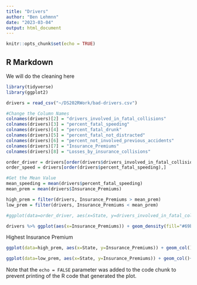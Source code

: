 ---
title: "Drivers"
author: "Ben Lehmnn"
date: "2023-03-04"
output: html_document
---

```{r setup, include=FALSE}
knitr::opts_chunk$set(echo = TRUE)
```

## R Markdown
We will do the cleaning here
```{r cars}
library(tidyverse)
library(ggplot2)

drivers = read_csv("~/DS202RWork/bad-drivers.csv")

#Change the Column Names
colnames(drivers)[2] = "drivers_involved_in_fatal_collisions"
colnames(drivers)[3] = "percent_fatal_speeding"
colnames(drivers)[4] = "percent_fatal_drunk"
colnames(drivers)[5] = "percent_fatal_not_distracted"
colnames(drivers)[6] = "percent_not_involved_previous_accidents"
colnames(drivers)[7] = "Insurance_Premiums"
colnames(drivers)[8] = "Losses_by_insurance_collisions"

order_driver = drivers[order(drivers$drivers_involved_in_fatal_collisions),]
order_speed = drivers[order(drivers$percent_fatal_speeding),]

#Get the Mean Value
mean_speeding = mean(drivers$percent_fatal_speeding)
mean_prem = mean(drivers$Insurance_Premiums)

high_prem = filter(drivers, Insurance_Premiums > mean_prem)
low_prem = filter(drivers, Insurance_Premiums < mean_prem)

#ggplot(data=order_driver, aes(x=State, y=drivers_involved_in_fatal_collisions)) + geom_col()+ theme(axis.text.x = element_text(angle=65, vjust=0.6))
```

```{r}
drivers %>% ggplot(aes(x=Insurance_Premiums)) + geom_density(fill="#69b3a2", color="#e9ecef", alpha=0.8)
```





Highest Insurance Premium
```{r pressure, echo=FALSE}
ggplot(data=high_prem, aes(x=State, y=Insurance_Premiums)) + geom_col()+theme(axis.text.x = element_text(angle=65, vjust=0.6))
```
```{r}
ggplot(data=low_prem, aes(x=State, y=Insurance_Premiums)) + geom_col()+theme(axis.text.x = element_text(angle=65, vjust=0.6))
```

Note that the `echo = FALSE` parameter was added to the code chunk to prevent printing of the R code that generated the plot.
